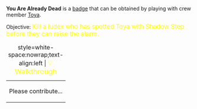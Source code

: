 '''You Are Already Dead''' is a [[Badges|badge]] that can be obtained by playing with crew member [[Toya_of_Iga|Toya]].

Objective: <big style="color:yellow">Kill a Iudex who has spotted Toya with Shadow Step before they can raise the alarm.</big>

{| class="mw-collapsible mw-collapsed"
|+ style=white-space:nowrap;text-align:left | <big style="color:yellow">💡 Walkthrough</big>
|-
| Please contribute...
|}